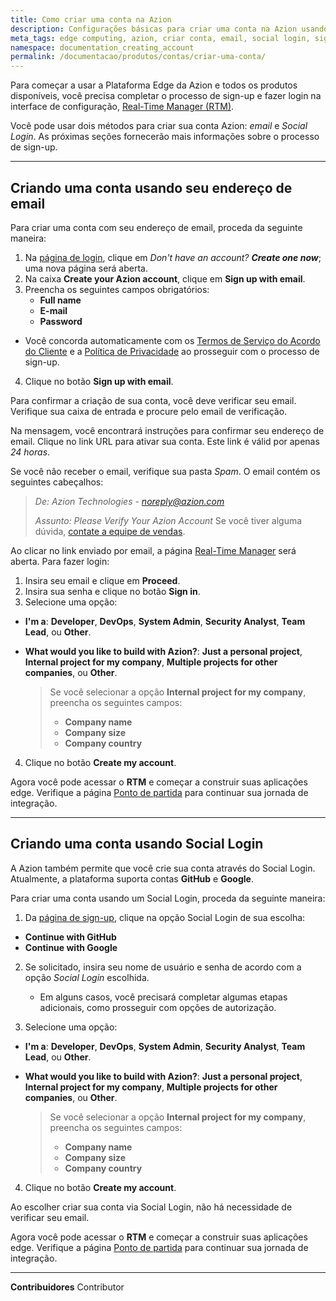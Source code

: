 ```yaml
---
title: Como criar uma conta na Azion
description: Configurações básicas para criar uma conta na Azion usando um endereço de email e através do Social Login.
meta_tags: edge computing, azion, criar conta, email, social login, signup
namespace: documentation_creating_account
permalink: /documentacao/produtos/contas/criar-uma-conta/
---
```


Para começar a usar a Plataforma Edge da Azion e todos os produtos disponíveis, você precisa completar o processo de sign-up e fazer login na interface de configuração, [Real-Time Manager (RTM)](https://console.azion.com/).

Você pode usar dois métodos para criar sua conta Azion: *email* e *Social Login*. As próximas seções fornecerão mais informações sobre o processo de sign-up.

---

## Criando uma conta usando seu endereço de email

Para criar uma conta com seu endereço de email, proceda da seguinte maneira:

1. Na [página de login](https://sso.azion.com/login), clique em *Don't have an account? **Create one now***; uma nova página será aberta.
2. Na caixa **Create your Azion account**, clique em **Sign up with email**.
3. Preencha os seguintes campos obrigatórios:
    - **Full name**
    - **E-mail**
    - **Password**

- Você concorda automaticamente com os [Termos de Serviço do Acordo do Cliente](/pt-br/documentacao/contratos/contrato-de-cliente/) e a [Política de Privacidade](/pt-br/documentacao/contratos/politica-de-privacidade/) ao prosseguir com o processo de sign-up.

4. Clique no botão **Sign up with email**.

Para confirmar a criação de sua conta, você deve verificar seu email. Verifique sua caixa de entrada e procure pelo email de verificação.

Na mensagem, você encontrará instruções para confirmar seu endereço de email. Clique no link URL para ativar sua conta. Este link é válid por apenas *24 horas*.

Se você não receber o email, verifique sua pasta *Spam*. O email contém os seguintes cabeçalhos:

> *De: Azion Technologies - noreply@azion.com*
>
> *Assunto: Please Verify Your Azion Account*
Se você tiver alguma dúvida, [contate a equipe de vendas](https://www.azion.com/en/contact-sales/).

Ao clicar no link enviado por email, a página [Real-Time Manager](https://console.azion.com/) será aberta. Para fazer login:

1. Insira seu email e clique em **Proceed**.
2. Insira sua senha e clique no botão **Sign in**. 
3. Selecione uma opção:
- **I'm a**: **Developer**, **DevOps**, **System Admin**, **Security Analyst**, **Team Lead**, ou **Other**.
- **What would you like to build with Azion?**:  **Just a personal project**, **Internal project for my company**, **Multiple projects for other companies**, ou **Other**.

    > Se você selecionar a opção **Internal project for my company**, preencha os seguintes campos:
    > - **Company name**
    > - **Company size**
    > - **Company country**
4. Clique no botão **Create my account**.

Agora você pode acessar o **RTM** e começar a construir suas aplicações edge. Verifique a página [Ponto de partida](/pt-br/documentacao/produtos/ponto-de-partida/) para continuar sua jornada de integração.

---

## Criando uma conta usando Social Login

A Azion também permite que você crie sua conta através do Social Login. Atualmente, a plataforma suporta contas **GitHub** e **Google**.

Para criar uma conta usando um Social Login, proceda da seguinte maneira:

1. Da [página de sign-up](https://console.azion.com/signup), clique na opção Social Login de sua escolha:

- **Continue with GitHub**
- **Continue with Google**

2. Se solicitado, insira seu nome de usuário e senha de acordo com a opção *Social Login* escolhida.

   - Em alguns casos, você precisará completar algumas etapas adicionais, como prosseguir com opções de autorização.

3. Selecione uma opção:
- **I'm a**: **Developer**, **DevOps**, **System Admin**, **Security Analyst**, **Team Lead**, ou **Other**.
- **What would you like to build with Azion?**: **Just a personal project**, **Internal project for my company**, **Multiple projects for other companies**, ou **Other**.

    > Se você selecionar a opção **Internal project for my company**, preencha os seguintes campos:
    > - **Company name**
    > - **Company size**
    > - **Company country**
4. Clique no botão **Create my account**.

Ao escolher criar sua conta via Social Login, não há necessidade de verificar seu email.

Agora você pode acessar o **RTM** e começar a construir suas aplicações edge. Verifique a página [Ponto de partida](/pt-br/documentacao/produtos/ponto-de-partida/) para continuar sua jornada de integração.



---


**Contribuidores** <ContributorList>Contributor</ContributorList>
